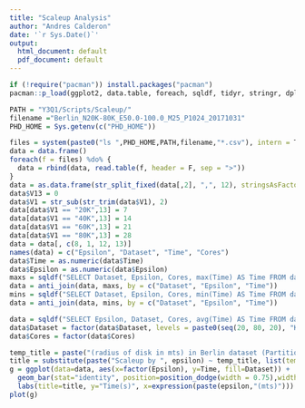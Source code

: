```yaml
---
title: "Scaleup Analysis"
author: "Andres Calderon"
date: '`r Sys.Date()`'
output:
  html_document: default
  pdf_document: default
---
```


<!---  --->

```r
if (!require("pacman")) install.packages("pacman")
pacman::p_load(ggplot2, data.table, foreach, sqldf, tidyr, stringr, dplyr)

PATH = "Y3Q1/Scripts/Scaleup/"
filename ="Berlin_N20K-80K_E50.0-100.0_M25_P1024_20171031"
PHD_HOME = Sys.getenv(c("PHD_HOME"))

files = system(paste0("ls ",PHD_HOME,PATH,filename,"*.csv"), intern = T)
data = data.frame()
foreach(f = files) %do% {
  data = rbind(data, read.table(f, header = F, sep = ">"))
}
data = as.data.frame(str_split_fixed(data[,2], ",", 12), stringsAsFactors = F)
data$V13 = 0
data$V1 = str_sub(str_trim(data$V1), 2)
data[data$V1 == "20K",13] = 7
data[data$V1 == "40K",13] = 14
data[data$V1 == "60K",13] = 21
data[data$V1 == "80K",13] = 28
data = data[, c(8, 1, 12, 13)]
names(data) = c("Epsilon", "Dataset", "Time", "Cores")
data$Time = as.numeric(data$Time)
data$Epsilon = as.numeric(data$Epsilon)
maxs = sqldf("SELECT Dataset, Epsilon, Cores, max(Time) AS Time FROM data GROUP BY 1, 2, 3")
data = anti_join(data, maxs, by = c("Dataset", "Epsilon", "Time"))
mins = sqldf("SELECT Dataset, Epsilon, Cores, min(Time) AS Time FROM data GROUP BY 1, 2, 3")
data = anti_join(data, mins, by = c("Dataset", "Epsilon", "Time"))

data = sqldf("SELECT Epsilon, Dataset, Cores, avg(Time) AS Time FROM data GROUP BY 1, 2, 3")
data$Dataset = factor(data$Dataset, levels = paste0(seq(20, 80, 20), "K"))
data$Cores = factor(data$Cores)
```

```r
temp_title = paste("(radius of disk in mts) in Berlin dataset (Partitions = 1024, Mu = 12).")
title = substitute(paste("Scaleup by ", epsilon) ~ temp_title, list(temp_title = temp_title))
g = ggplot(data=data, aes(x=factor(Epsilon), y=Time, fill=Dataset)) +
  geom_bar(stat="identity", position=position_dodge(width = 0.75),width = 0.75) +
  labs(title=title, y="Time(s)", x=expression(paste(epsilon,"(mts)")))
plot(g)
```
